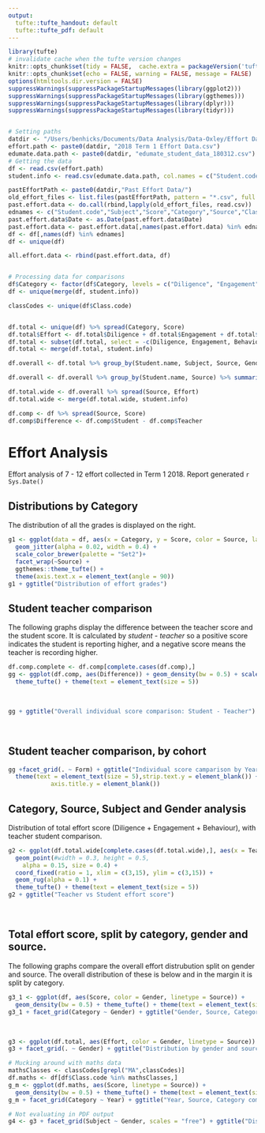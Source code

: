 ```yaml
---
output:
  tufte::tufte_handout: default
  tufte::tufte_pdf: default
---
```


```r
library(tufte)
# invalidate cache when the tufte version changes
knitr::opts_chunk$set(tidy = FALSE,  cache.extra = packageVersion('tufte'))
knitr::opts_chunk$set(echo = FALSE, warning = FALSE, message = FALSE)
options(htmltools.dir.version = FALSE)
suppressWarnings(suppressPackageStartupMessages(library(ggplot2)))
suppressWarnings(suppressPackageStartupMessages(library(ggthemes)))
suppressWarnings(suppressPackageStartupMessages(library(dplyr)))
suppressWarnings(suppressPackageStartupMessages(library(tidyr)))


# Setting paths
datdir <- "/Users/benhicks/Documents/Data Analysis/Data-Oxley/Effort Data/2018 Term 1/"
effort.path <- paste0(datdir, "2018 Term 1 Effort Data.csv")
edumate.data.path <- paste0(datdir, "edumate_student_data_180312.csv")
# Getting the data
df <- read.csv(effort.path)
student.info <- read.csv(edumate.data.path, col.names = c("Student.code", "Student.email", "Firstname","Lastname","Student.name","House","Gender","Form","Tutor.group","Reports.email"))

pastEffortPath <- paste0(datdir,"Past Effort Data/")
old_effort_files <- list.files(pastEffortPath, pattern = "*.csv", full.names = T)
past.effort.data <- do.call(rbind,lapply(old_effort_files, read.csv))
ednames <- c("Student.code","Subject","Score","Category","Source","Class.code","Teacher.code","Date")
past.effort.data$Date <- as.Date(past.effort.data$Date)
past.effort.data <- past.effort.data[,names(past.effort.data) %in% ednames]
df <- df[,names(df) %in% ednames]
df <- unique(df)

all.effort.data <- rbind(past.effort.data, df)


# Processing data for comparisons
df$Category <- factor(df$Category, levels = c("Diligence", "Engagement","Behaviour"))
df <- unique(merge(df, student.info))

classCodes <- unique(df$Class.code)


df.total <- unique(df) %>% spread(Category, Score)
df.total$Effort <- df.total$Diligence + df.total$Engagement + df.total$Behaviour
df.total <- subset(df.total, select = -c(Diligence, Engagement, Behaviour))
df.total <- merge(df.total, student.info)

df.overall <- df.total %>% group_by(Student.name, Subject, Source, Gender) %>% summarise(Effort = mean(Effort))

df.overall <- df.overall %>% group_by(Student.name, Source) %>% summarise(Effort = mean(Effort))

df.total.wide <- df.overall %>% spread(Source, Effort)
df.total.wide <- merge(df.total.wide, student.info)

df.comp <- df %>% spread(Source, Score)
df.comp$Difference <- df.comp$Student - df.comp$Teacher
```

# Effort Analysis

Effort analysis of 7 - 12 effort collected in Term 1 2018. Report generated `r Sys.Date()`

## Distributions by Category

The distribution of all the grades is displayed on the right.

``` r
g1 <- ggplot(data = df, aes(x = Category, y = Score, color = Source, label = Student.name)) + 
  geom_jitter(alpha = 0.02, width = 0.4) + 
  scale_color_brewer(palette = "Set2")+
  facet_wrap(~Source) + 
  ggthemes::theme_tufte() + 
  theme(axis.text.x = element_text(angle = 90))
g1 + ggtitle("Distribution of effort grades")
```

\hfill

## Student teacher comparison

The following graphs display the difference between the teacher score and the student score. It is calculated by _student - teacher_ so a positive score indicates the student is reporting higher, and a negative score means the teacher is recording higher. 

``` r
df.comp.complete <- df.comp[complete.cases(df.comp),]
gg <- ggplot(df.comp, aes(Difference)) + geom_density(bw = 0.5) + scale_y_continuous(labels = NULL) + scale_x_continuous(limits = c(-3.5,3.5)) +
  theme_tufte() + theme(text = element_text(size = 5))
```

&nbsp;

``` r
gg + ggtitle("Overall individual score comparison: Student - Teacher")
```

&nbsp;

## Student teacher comparison, by cohort

``` r
gg +facet_grid(. ~ Form) + ggtitle("Individual score camparison by Year level: Student - Teacher") + 
  theme(text = element_text(size = 5),strip.text.y = element_blank()) + theme(axis.ticks.y = element_blank(), axis.text.y=element_blank(), 
            axis.title.y = element_blank())
```

\newpage

## Category, Source, Subject and Gender analysis

Distribution of total effort score (Diligence + Engagement + Behaviour), with teacher student comparison.

``` r
g2 <- ggplot(df.total.wide[complete.cases(df.total.wide),], aes(x = Teacher, y = Student, color = Gender, label = Student.name)) + 
  geom_point(#width = 0.3, height = 0.5, 
    alpha = 0.15, size = 0.4) + 
  coord_fixed(ratio = 1, xlim = c(3,15), ylim = c(3,15)) + 
  geom_rug(alpha = 0.1) +
  theme_tufte() + theme(text = element_text(size = 5))
g2 + ggtitle("Teacher vs Student effort score")
```


&nbsp;

## Total effort score, split by category, gender and source.

The following graphs compare the overall effort distrubution split on gender and source. The overall distribution of these is below and in the margin it is split by category.

``` r
g3_1 <- ggplot(df, aes(Score, color = Gender, linetype = Source)) +
  geom_density(bw = 0.5) + theme_tufte() + theme(text = element_text(size = 6))
g3_1 + facet_grid(Category ~ Gender) + ggtitle("Gender, Source, Category comparison") + ggtitle("Distribution by category, gender and source")
```

&nbsp;

``` r
g3 <- ggplot(df.total, aes(Effort, color = Gender, linetype = Source)) + geom_density(bw = 1) + theme_tufte() + theme(text = element_text(size = 5))
g3 + facet_grid(. ~ Gender) + ggtitle("Distribution by gender and source")
```


``` r
# Mucking around with maths data
mathsClasses <- classCodes[grepl("MA",classCodes)]
df.maths <- df[df$Class.code %in% mathsClasses,]
g_m <- ggplot(df.maths, aes(Score, linetype = Source)) +
  geom_density(bw = 0.5) + theme_tufte() + theme(text = element_text(size = 6))
g_m + facet_grid(Category ~ Year) + ggtitle("Year, Source, Category comparison for Mathematics classes")
```



``` r
# Not evaluating in PDF output
g4 <- g3 + facet_grid(Subject ~ Gender, scales = "free") + ggtitle("Distribution by gender, source and subject")
```

